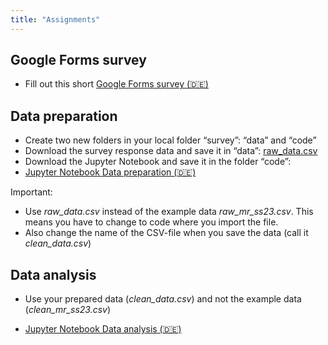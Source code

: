 ```yaml
---
title: "Assignments"
---
```


## Google Forms survey

- Fill out this short [Google Forms survey (🇩🇪)](https://forms.gle/jkviF4pTXrqyV1Qc9)

## Data preparation

- Create two new folders in your local folder "survey": "data" and "code"
- Download the survey response data and save it in "data": [raw_data.csv](https://raw.githubusercontent.com/kirenz/lab-survey/main/data/raw_data.csv)
- Download the Jupyter Notebook and save it in the folder "code": 
- [Jupyter Notebook Data preparation (🇩🇪)](/code/data_preparation.ipynb)

Important:

- Use *raw_data.csv* instead of the example data *raw_mr_ss23.csv*. This means you have to change to code where you import the file.
- Also change the name of the CSV-file when you save the data (call it *clean_data.csv*)


## Data analysis

- Use your prepared data (*clean_data.csv*) and not the example data (*clean_mr_ss23.csv*)

- [Jupyter Notebook Data analysis (🇩🇪)](/code/data_analysis.ipynb)
